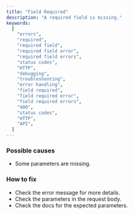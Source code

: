 ```yaml
---
title: "Field Required"
description: "A required field is missing."
keywords:
  [
    "errors",
    "required",
    "required field",
    "required field error",
    "required field errors",
    "status codes",
    "HTTP",
    "debugging",
    "troubleshooting",
    "error handling",
    "field required",
    "field required error",
    "field required errors",
    "400",
    "status codes",
    "HTTP",
    "API",
  ]
---
```


### Possible causes

- Some parameters are missing.

### How to fix

- Check the error message for more details.
- Check the parameters in the request body.
- Check the docs for the expected parameters.

